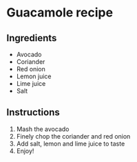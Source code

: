 # Guacamole recipe

## Ingredients
- Avocado  
- Coriander  
- Red onion  
- Lemon juice
- Lime juice    
- Salt  

## Instructions
1. Mash the avocado
2. Finely chop the coriander and red onion
3. Add salt, lemon and lime juice to taste  
4. Enjoy!  

